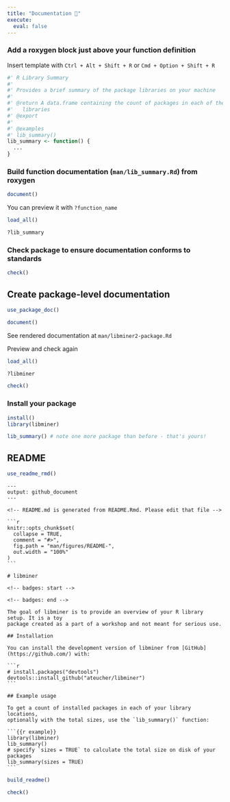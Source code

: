 ```yaml
---
title: "Documentation 📓"
execute: 
  eval: false
---
```


### Add a roxygen block just above your function definition

Insert template with `Ctrl + Alt + Shift + R` or `Cmd + Option + Shift + R`

``` r
#' R Library Summary
#'
#' Provides a brief summary of the package libraries on your machine
#'
#' @return A data.frame containing the count of packages in each of the user's
#'   libraries
#' @export
#'
#' @examples
#' lib_summary()
lib_summary <- function() {
  ...
}
```

### Build function documentation (`man/lib_summary.Rd`) from roxygen

```r
document()
```

You can preview it with `?function_name`

```r
load_all()

?lib_summary
```

### Check package to ensure documentation conforms to standards

```r
check()
```

## Create package-level documentation

```r
use_package_doc()

document()
```

See rendered documentation at `man/libminer2-package.Rd`

Preview and check again

```r
load_all()

?libminer

check()
```

### Install your package

```r
install()
library(libminer)

lib_summary() # note one more package than before - that's yours!
```

## README

```r
use_readme_rmd()
```

````         
---
output: github_document
---

<!-- README.md is generated from README.Rmd. Please edit that file -->

```r
knitr::opts_chunk$set(
  collapse = TRUE,
  comment = "#>",
  fig.path = "man/figures/README-",
  out.width = "100%"
)
```

# libminer

<!-- badges: start -->

<!-- badges: end -->

The goal of libminer is to provide an overview of your R library setup. It is a toy
package created as a part of a workshop and not meant for serious use.

## Installation

You can install the development version of libminer from [GitHub](https://github.com/) with:

```r
# install.packages("devtools")
devtools::install_github("ateucher/libminer")
```

## Example usage

To get a count of installed packages in each of your library locations, 
optionally with the total sizes, use the `lib_summary()` function:

```{{r example}}
library(libminer)
lib_summary()
# specify `sizes = TRUE` to calculate the total size on disk of your packages
lib_summary(sizes = TRUE)
```
````

```r
build_readme()
```

```r
check()
```

